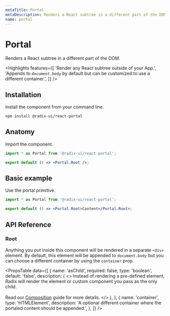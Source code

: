```yaml
---
metaTitle: Portal
metaDescription: Renders a React subtree in a different part of the DOM.
name: portal
---
```


# Portal

<Description>
  Renders a React subtree in a different part of the DOM.
</Description>

<Highlights
  features={[
    'Render any React subtree outside of your App.',
    'Appends to `document.body` by default but can be customized to use a different container.',
  ]}
/>

## Installation

Install the component from your command line.

```bash
npm install @radix-ui/react-portal
```

## Anatomy

Import the component.

```jsx
import * as Portal from '@radix-ui/react-portal';

export default () => <Portal.Root />;
```

## Basic example

Use the portal primitive.

```jsx
import * as Portal from '@radix-ui/react-portal';

export default () => <Portal.Root>Content</Portal.Root>;
```

## API Reference

### Root

Anything you put inside this component will be rendered in a separate `<div>` element. By default, this element will be appended to `document.body` but you can choose a different container by using the `container` prop.

<PropsTable
  data={[
    {
      name: 'asChild',
      required: false,
      type: 'boolean',
      default: 'false',
      description: (
        <>
          Instead of rendering a pre-defined element, Radix will render the
          element or custom component you pass as the only child.
          <br />
          <br />
          Read our <a href="../guides/composition">Composition</a> guide for more
          details.
        </>
      ),
    },
    {
      name: 'container',
      type: 'HTMLElement',
      description:
        'A optional different container where the portaled content should be appended.',
    },
  ]}
/>
